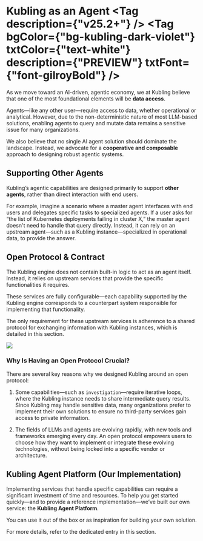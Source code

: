 
# Kubling as an Agent <Tag description={"v25.2+"} /> <Tag bgColor={"bg-kubling-dark-violet"} txtColor={"text-white"} description={"PREVIEW"} txtFont={"font-gilroyBold"} />

As we move toward an AI-driven, agentic economy, we at Kubling believe that one of the most foundational elements will be **data access**.

Agents—like any other user—require access to data, whether operational or analytical. However, due to the non-deterministic nature of most LLM-based solutions, enabling agents to query and mutate data remains a sensitive issue for many organizations.

We also believe that no single AI agent solution should dominate the landscape. Instead, we advocate for a **cooperative and composable** approach to designing robust agentic systems.

## Supporting Other Agents

Kubling’s agentic capabilities are designed primarily to support **other agents**, rather than direct interaction with end users.

For example, imagine a scenario where a master agent interfaces with end users and delegates specific tasks to specialized agents. If a user asks for “the list of Kubernetes deployments failing in cluster X,” the master agent doesn't need to handle that query directly. Instead, it can rely on an upstream agent—such as a Kubling instance—specialized in operational data, to provide the answer.

## Open Protocol & Contract

The Kubling engine does not contain built-in logic to act as an agent itself. Instead, it relies on upstream services that provide the specific functionalities it requires.

These services are fully configurable—each capability supported by the Kubling engine corresponds to a counterpart system responsible for implementing that functionality.

The only requirement for these upstream services is adherence to a shared protocol for exchanging information with Kubling instances, which is detailed in this section.

![](../../public/img/agentic-base.svg)

### Why Is Having an Open Protocol Crucial?

There are several key reasons why we designed Kubling around an open protocol:

1. Some capabilities—such as `investigation`—require iterative loops, where the Kubling instance needs to share intermediate query results. Since Kubling may handle sensitive data, many organizations prefer to implement their own solutions to ensure no third-party services gain access to private information.

2. The fields of LLMs and agents are evolving rapidly, with new tools and frameworks emerging every day. An open protocol empowers users to choose how they want to implement or integrate these evolving technologies, without being locked into a specific vendor or architecture.

## Kubling Agent Platform (Our Implementation)

Implementing services that handle specific capabilities can require a significant investment of time and resources. To help you get started quickly—and to provide a reference implementation—we’ve built our own service: the **Kubling Agent Platform**.

You can use it out of the box or as inspiration for building your own solution.

For more details, refer to the dedicated entry in this section.
